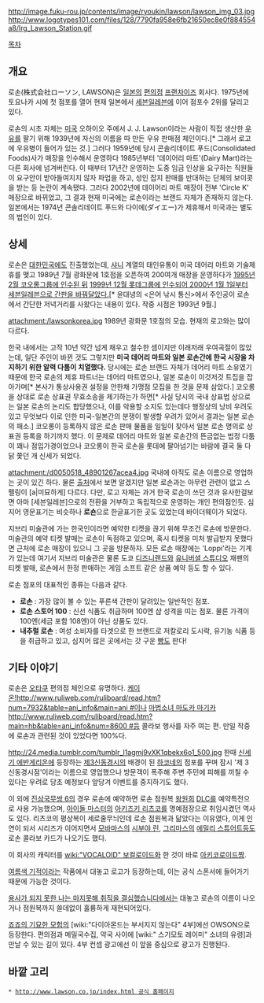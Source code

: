 http://image.fuku-rou.jp/contents/image/ryoukin/lawson/lawson_img_03.jpg
http://www.logotypes101.com/files/128/7790fa958e6fb21650ec8e0f884554a8/lrg_Lawson_Station.gif

[[목차]]

== 개요 ==
로손(株式会社ローソン, LAWSON)은 [[일본]]의 [[편의점]] [[프랜차이즈]] 회사다. 1975년에 토요나카 시에 첫 점포를 열어 현재 일본에서 [[세븐일레븐]]에 이어 점포수 2위를 달리고 있다.

로손의 시초 자체는 [[미국]] 오하이오 주에서 J. J. Lawson이라는 사람이 직접 생산한 [[우유]]를 팔기 위해 1939년에 자신의 이름을 따 만든 우유 판매점 체인이다.[* 그래서 로고에 우유병이 들어가 있는 것.] 그러다 1959년에 당시 콘솔리데이트 푸드(Consolidated Foods)사가 매장을 인수해서 운영하다 1985년부터 '데이어리 마트'(Dairy Mart)라는 다른 회사에 넘겨버린다. 이 때부터 17년간 운영하는 도중 임금 인상을 요구하는 직원들이 요구안이 받아들여지지 않자 파업을 하고, 성인 잡지 판매를 반대하는 단체의 보이콧을 받는 등 논란이 계속됐다. 그러다 2002년에 데이어리 마트 매장이 전부 'Circle K' 매장으로 바뀌었고, 그 결과 현재 미국에는 로손이라는 브랜드 자체가 존재하지 않는다. 일본에서는 1974년 콘솔리데이트 푸드와 다이에(ダイエー)가 제휴해서 미국과는 별도의 법인이 있다.

== 상세 ==
로손은 [[대한민국]]에도 진출했었는데, [[SPC그룹|샤니]] 계열의 태인유통이 미국 데어리 마트와 기술제휴를 맺고 1989년 7월 광화문에 1호점을 오픈하여 200여개 매장을 운영하다가 [http://news.naver.com/main/read.nhn?mode=LSD&mid=sec&sid1=101&oid=001&aid=0003904685 1995년 2월 코오롱그룹에 인수된 뒤] [http://news.naver.com/main/read.nhn?mode=LSD&mid=sec&sid1=101&oid=001&aid=0004495403 1999년 12월 롯데그룹에 인수되어 2000년 1월 1일부터 세븐일레븐으로 간판을 바꿔달았다.][* 윤대녕의 <은어 낚시 통신>에서 주인공이 로손에서 간단한 저녁거리를 사왔다는 내용이 있다. 작중 시점은 1993년 9월.]

attachment:/lawsonkorea.jpg
1989년 광화문 1호점의 모습. 현재의 로고와는 많이 다르다.

한국 내에서는 고작 10년 약간 넘게 채우고 철수한 셈이지만 이래저래 우여곡절이 많았는데, 일단 주인이 바뀐 것도 그렇지만 '''미국 데어리 마트와 일본 로손간에 한국 시장을 차지하기 위한 알력 다툼이 치열했다.''' 당시에는 로손 브랜드 자체가 데어리 마트 소유였기 때문에 한국 로손의 제휴 파트너는 데어리 마트였으나, 일본 로손이 이것저것 트집을 잡아가며[* 본사가 통상사용권 설정을 안한채 가맹점 모집을 한 것을 문제 삼았다.] 코오롱을 상대로 로손 상표권 무효소송을 제기하는가 하면[* 사실 당시의 국내 상표법 상으로는 일본 로손의 논리도 합당했으나, 이를 악용할 소지도 있는데다 행정상의 낭비 우려도 있고 무엇보다 이로 인한 미국-일본간의 분쟁이 발생할 우려가 있어서 결과는 일본 로손의 패소.] 코오롱이 등록하지 않은 로손 판매 물품을 일일이 찾아서 일본 로손 명의로 상표권 등록을 하기까지 했다. 이 문제로 데어리 마트와 일본 로손간의 뜬금없는 법정 다툼이 꽤나 점입가경이었으나 코오롱이 한국 로손을 롯데에 팔아넘기는 바람에 결국 둘 다 닭 쫓던 개 신세가 되었다.

attachment:/d0050518_48901267acea4.jpg
국내에 아직도 로손 이름으로 영업하는 곳이 있긴 하다. 물론 [http://ryunan9903.egloos.com/viewer/1999323 출처]에서 보면 알겠지만 일본 로손과는 아무런 관련이 없고 스펠링이 [a|미묘하게] 다르다. 다만, 로고 자체는 과거 한국 로손이 쓰던 것과 유사한걸보면 아마 [세븐일레븐]으로의 전환을 거부하고 독립적으로 운영하는 개인 편의점인듯. 심지어 영문표기는 비슷하나 '''로숀'''으로 한글표기한 곳도 있었는데 바이더웨이가 되었다.

지브리 미술관에 가는 한국인이라면 예약한 티켓을 끊기 위해 무조건 로손에 방문한다. 미술관의 예약 티켓 발매는 로손이 독점하고 있으며, 혹시 티켓을 미처 발급받지 못했다면 근처에 로손 매장이 있으니 그 곳을 방문하자. 모든 로손 매장에는 'Loppi'라는 기계가 있는데 여기서 지브리 미술관은 물론 도쿄 [[디즈니랜드]]와 [[유니버셜 스튜디오]] 재팬의 티켓 발매, 로손에서 한정 판매하는 게임 소프트 같은 상품 예약 등도 할 수 있다.

로손 점포의 대표적인 종류는 다음과 같다.
* '''로손''' : 가장 많이 볼 수 있는 푸른색 간판이 달려있는 일반적인 점포.
* '''로손 스토어 100''' : 신선 식품도 취급하며 100엔 샵 성격을 띠는 점포. 물론 가격이 100엔(세금 포함 108엔)이 아닌 상품도 있다.
* '''내추럴 로손''' : 여성 소비자를 타겟으로 한 브랜드로 저칼로리 도시락, 유기농 식품 등을 취급하고 있고, 심지어 많은 곳에서는 갓 구운 [[빵]]도 판다!

== 기타 이야기 ==
로손은 [[오타쿠]] 편의점 체인으로 유명하다. [[케이온!]][[http://www.ruliweb.com/ruliboard/read.htm?num=7932&table=ani_info&main=ani #]]이나 [[마법소녀 마도카 마기카]][[http://www.ruliweb.com/ruliboard/read.htm?main=hb&table=ani_info&num=8600 #]]등  콜라보 행사를 자주 여는 편. 만일 작중에 로손과 관련된 것이 있었다면 100%다.

http://24.media.tumblr.com/tumblr_l1agmj9vXK1qbekx6o1_500.jpg
한때 [[신세기 에반게리온]]에 등장하는 [[제3신동경시]]의 배경이 된 [[하코네]]의 점포를 꾸며 잠시 '제 3 신동경시점'이라는 이름으로 영업했으나 방문객이 폭주해 주변 주민에 피해를 끼칠 수 있다는 우려로 당초 예정보다 앞당겨 이벤트를 중지하기도 했다.

이 외에 [[진삼국무쌍 6]]의 경우 로손에 예약하면 로손 점원복 [[왕원희]] [[DLC]]를 예약특전으로 사용 가능했으며, [[아이돌 마스터]]의 [[아키즈키 리츠코]]를 명예점장으로 취임시켰던 역사도 있다. 리츠코의 평상복이 세로줄무늬인데 로손 점원복과 닮았다는 이유였다, 이게 인연이 되서 시리즈가 이어지면서 [[모바마스]]의 [[시부야 린]], [[그리마스]]의 [[에밀리 스튜어트]]등도 로손 콜라보 카드가 나오기도 했다.

이 회사의 캐릭터를 [[wiki:"VOCALOID" 보컬로이드]]화 한 것이 바로 [[아키코로이드짱]].

[[여름색 기적]]이라는 작품에서 대놓고 로고가 등장하는데, 이는 공식 스폰서에 들어가기 때문에 가능한 것이다.

[[용사가 되지 못한 나는 마지못해 취직을 결심했습니다]]에서는 대놓고 로손의 이름이 나오거나 점원복까지 쓸데없이 훌륭하게 재현되어있다.

[[죠죠의 기묘한 모험]]의 [wiki:"다이아몬드는 부서지지 않는다" 4부]에선 OWSON으로 등장한다. 편의점과 메밀국수집, 약국 사이에 [wiki:" 스기모토 레이미" 소녀의 유령]과 만날 수 있는 길이 있다. 4부 컨셉 광고에선 이 앞을 중심으로 광고가 진행된다.

== 바깥 고리 ==
 * [[http://www.lawson.co.jp/index.html 공식 홈페이지]]
